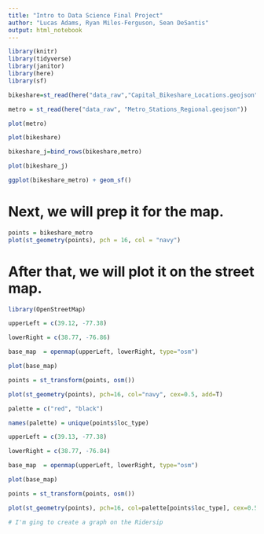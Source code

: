 ```yaml
---
title: "Intro to Data Science Final Project"
author: "Lucas Adams, Ryan Miles-Ferguson, Sean DeSantis"
output: html_notebook
---
```


```r
library(knitr)
library(tidyverse)
library(janitor)
library(here)
library(sf)
```

```r
bikeshare=st_read(here("data_raw","Capital_Bikeshare_Locations.geojson"))
```

```r
metro = st_read(here("data_raw", "Metro_Stations_Regional.geojson"))
```
```r
plot(metro)
```

```r
plot(bikeshare)
```


```r
bikeshare_j=bind_rows(bikeshare,metro)
```

```r
plot(bikeshare_j)
```

```r
ggplot(bikeshare_metro) + geom_sf()
```
# Next, we will prep it for the map.
```r
points = bikeshare_metro
plot(st_geometry(points), pch = 16, col = "navy")
```
# After that, we will plot it on the street map. 
```r
library(OpenStreetMap)

upperLeft = c(39.12, -77.38)

lowerRight = c(38.77, -76.86)

base_map  = openmap(upperLeft, lowerRight, type="osm")

plot(base_map)

points = st_transform(points, osm())

plot(st_geometry(points), pch=16, col="navy", cex=0.5, add=T)
```

```r
palette = c("red", "black")

names(palette) = unique(points$loc_type)

upperLeft = c(39.13, -77.38)

lowerRight = c(38.77, -76.84)

base_map  = openmap(upperLeft, lowerRight, type="osm")

plot(base_map)

points = st_transform(points, osm())

plot(st_geometry(points), pch=16, col=palette[points$loc_type], cex=0.5, add=T)
```

```r
# I'm ging to create a graph on the Ridersip
```